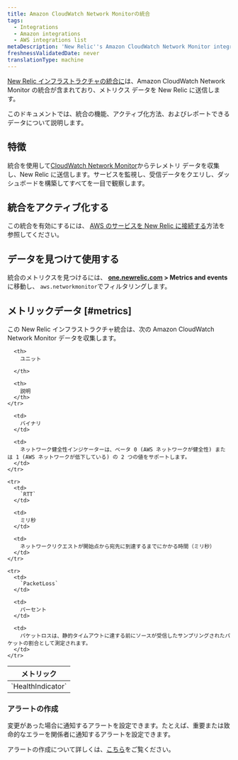 ```yaml
---
title: Amazon CloudWatch Network Monitorの統合
tags:
  - Integrations
  - Amazon integrations
  - AWS integrations list
metaDescription: 'New Relic''s Amazon CloudWatch Network Monitor integration: what data it reports and how to enable it.'
freshnessValidatedDate: never
translationType: machine
---
```


[New Relic インフラストラクチャの統合に](/docs/infrastructure/integrations-getting-started/getting-started/introduction-infrastructure-integrations)は、Amazon CloudWatch Network Monitor の統合が含まれており、メトリクス データを New Relic に送信します。

このドキュメントでは、統合の機能、アクティブ化方法、およびレポートできるデータについて説明します。

## 特徴

統合を使用して[CloudWatch Network Monitor](https://docs.aws.amazon.com/AmazonCloudWatch/latest/monitoring/nw-monitor-create-console.html)からテレメトリ データを収集し、New Relic に送信します。サービスを監視し、受信データをクエリし、ダッシュボードを構築してすべてを一目で観察します。

## 統合をアクティブ化する

この統合を有効にするには、 [AWS のサービスを New Relic に接続する](/docs/infrastructure/amazon-integrations/connect/aws-metric-stream-setup/)方法を参照してください。

## データを見つけて使用する

統合のメトリクスを見つけるには、 **[one.newrelic.com](https://one.newrelic.com/all-capabilities) > Metrics and events** に移動し、 `aws.networkmonitor`でフィルタリングします。

## メトリックデータ [#metrics]

この New Relic インフラストラクチャ統合は、次の Amazon CloudWatch Network Monitor データを収集します。

<table>
  <thead>
    <tr>
      <th style={{ width: "220px" }}>
        メトリック
      </th>

      <th>
        ユニット  

      </th>

      <th>
        説明
      </th>
    </tr>
  </thead>

  <tbody>
    <tr>
      <td>
        `HealthIndicator`
      </td>

      <td>
        バイナリ
      </td>

      <td>
        ネットワーク健全性インジケーターは、ベータ 0 (AWS ネットワークが健全性) または 1 (AWS ネットワークが低下している) の 2 つの値をサポートします。
      </td>
    </tr>

    <tr>
      <td>
        `RTT`
      </td>

      <td>
        ミリ秒
      </td>

      <td>
        ネットワークリクエストが開始点から宛先に到達するまでにかかる時間（ミリ秒）
      </td>
    </tr>

    <tr>
      <td>
        `PacketLoss`
      </td>

      <td>
        パーセント
      </td>

      <td>
        パケットロスは、静的タイムアウトに達する前にソースが受信したサンプリングされたパケットの割合として測定されます。
      </td>
    </tr>
  </tbody>
</table>

### アラートの作成

変更があった場合に通知するアラートを設定できます。たとえば、重要または致命的なエラーを関係者に通知するアラートを設定できます。

アラートの作成について詳しくは、[こちら](/docs/alerts-applied-intelligence/new-relic-alerts/learn-alerts/introduction-alerts/)をご覧ください。